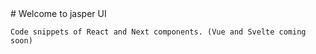 
<Meta title="Welcome to Jasper UI" />

<div>
    # Welcome to jasper UI

    Code snippets of React and Next components. (Vue and Svelte coming soon)
</div>
